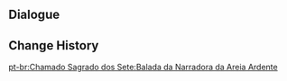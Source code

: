 {{Genius Invokation TCG Stage
|title        = Ballad of the Scorching Loremaster
|type         = Friendly Fracas
|group        = Tavern Challenge
|character    = Night Pilot
|requirement  = 5
|introduction = "Meow." "This is a tale brought to us by our guests from Sumeru. They once met a mysterious blindfolded lady deep inside the desert, who told them the story of her tribe..."<br>{{color|bp|Special Rule: "Eremite Scorching Loremaster" starts with the Talent Card "Scorpocalypse" equipped.}}
|objective_1  = Achieve victory
|reward_1     = Eremite Scorching Loremaster*1
|objective_2  = Achieve victory within 5 Rounds
|reward_2     = Scorpocalypse*1
|objective_3  = Win without any characters defeated
|reward_3     = Scorpocalypse*1
|lineup       = Eremite Scorching Loremaster;Eremite Stone Enchanter
|action       = 
|reserve      = 
}}

==Dialogue==
{{Transclude|Genius Invokation TCG/Stage/Night Pilot|Ballad of the Scorching Loremaster}}

==Change History==
{{Change History|4.3}}

[[pt-br:Chamado Sagrado dos Sete:Balada da Narradora da Areia Ardente]]